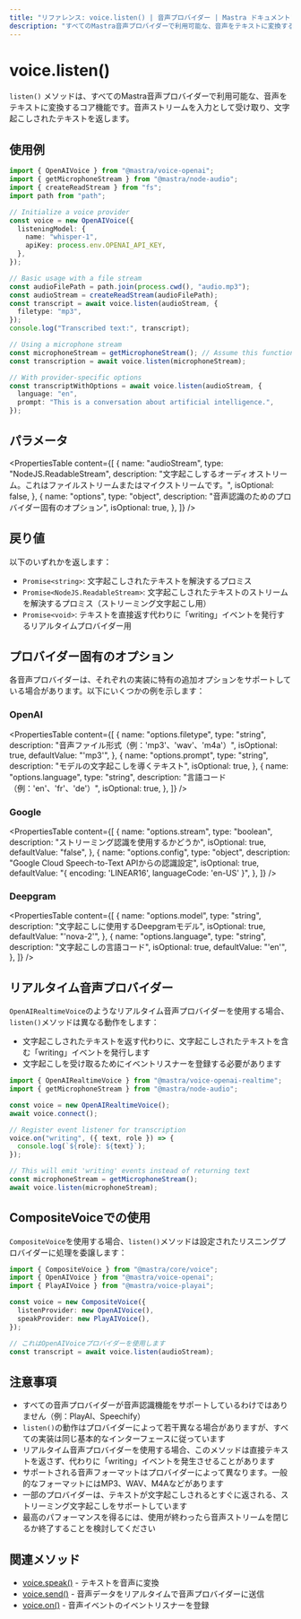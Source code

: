 ```yaml
---
title: "リファレンス: voice.listen() | 音声プロバイダー | Mastra ドキュメント"
description: "すべてのMastra音声プロバイダーで利用可能な、音声をテキストに変換するlisten()メソッドのドキュメント。"
---
```


# voice.listen()

`listen()` メソッドは、すべてのMastra音声プロバイダーで利用可能な、音声をテキストに変換するコア機能です。音声ストリームを入力として受け取り、文字起こしされたテキストを返します。

## 使用例

```typescript
import { OpenAIVoice } from "@mastra/voice-openai";
import { getMicrophoneStream } from "@mastra/node-audio";
import { createReadStream } from "fs";
import path from "path";

// Initialize a voice provider
const voice = new OpenAIVoice({
  listeningModel: {
    name: "whisper-1",
    apiKey: process.env.OPENAI_API_KEY,
  },
});

// Basic usage with a file stream
const audioFilePath = path.join(process.cwd(), "audio.mp3");
const audioStream = createReadStream(audioFilePath);
const transcript = await voice.listen(audioStream, {
  filetype: "mp3",
});
console.log("Transcribed text:", transcript);

// Using a microphone stream
const microphoneStream = getMicrophoneStream(); // Assume this function gets audio input
const transcription = await voice.listen(microphoneStream);

// With provider-specific options
const transcriptWithOptions = await voice.listen(audioStream, {
  language: "en",
  prompt: "This is a conversation about artificial intelligence.",
});
```

## パラメータ

<PropertiesTable
  content={[
    {
      name: "audioStream",
      type: "NodeJS.ReadableStream",
      description:
        "文字起こしするオーディオストリーム。これはファイルストリームまたはマイクストリームです。",
      isOptional: false,
    },
    {
      name: "options",
      type: "object",
      description: "音声認識のためのプロバイダー固有のオプション",
      isOptional: true,
    },
  ]}
/>

## 戻り値

以下のいずれかを返します：

- `Promise<string>`: 文字起こしされたテキストを解決するプロミス
- `Promise<NodeJS.ReadableStream>`: 文字起こしされたテキストのストリームを解決するプロミス（ストリーミング文字起こし用）
- `Promise<void>`: テキストを直接返す代わりに「writing」イベントを発行するリアルタイムプロバイダー用

## プロバイダー固有のオプション

各音声プロバイダーは、それぞれの実装に特有の追加オプションをサポートしている場合があります。以下にいくつかの例を示します：

### OpenAI

<PropertiesTable
  content={[
    {
      name: "options.filetype",
      type: "string",
      description: "音声ファイル形式（例：'mp3'、'wav'、'm4a'）",
      isOptional: true,
      defaultValue: "'mp3'",
    },
    {
      name: "options.prompt",
      type: "string",
      description: "モデルの文字起こしを導くテキスト",
      isOptional: true,
    },
    {
      name: "options.language",
      type: "string",
      description: "言語コード（例：'en'、'fr'、'de'）",
      isOptional: true,
    },
  ]}
/>

### Google

<PropertiesTable
  content={[
    {
      name: "options.stream",
      type: "boolean",
      description: "ストリーミング認識を使用するかどうか",
      isOptional: true,
      defaultValue: "false",
    },
    {
      name: "options.config",
      type: "object",
      description:
        "Google Cloud Speech-to-Text APIからの認識設定",
      isOptional: true,
      defaultValue: "{ encoding: 'LINEAR16', languageCode: 'en-US' }",
    },
  ]}
/>

### Deepgram

<PropertiesTable
  content={[
    {
      name: "options.model",
      type: "string",
      description: "文字起こしに使用するDeepgramモデル",
      isOptional: true,
      defaultValue: "'nova-2'",
    },
    {
      name: "options.language",
      type: "string",
      description: "文字起こしの言語コード",
      isOptional: true,
      defaultValue: "'en'",
    },
  ]}
/>

## リアルタイム音声プロバイダー

`OpenAIRealtimeVoice`のようなリアルタイム音声プロバイダーを使用する場合、`listen()`メソッドは異なる動作をします：

- 文字起こしされたテキストを返す代わりに、文字起こしされたテキストを含む「writing」イベントを発行します
- 文字起こしを受け取るためにイベントリスナーを登録する必要があります

```typescript
import { OpenAIRealtimeVoice } from "@mastra/voice-openai-realtime";
import { getMicrophoneStream } from "@mastra/node-audio";

const voice = new OpenAIRealtimeVoice();
await voice.connect();

// Register event listener for transcription
voice.on("writing", ({ text, role }) => {
  console.log(`${role}: ${text}`);
});

// This will emit 'writing' events instead of returning text
const microphoneStream = getMicrophoneStream();
await voice.listen(microphoneStream);
```

## CompositeVoiceでの使用

`CompositeVoice`を使用する場合、`listen()`メソッドは設定されたリスニングプロバイダーに処理を委譲します：

```typescript
import { CompositeVoice } from "@mastra/core/voice";
import { OpenAIVoice } from "@mastra/voice-openai";
import { PlayAIVoice } from "@mastra/voice-playai";

const voice = new CompositeVoice({
  listenProvider: new OpenAIVoice(),
  speakProvider: new PlayAIVoice(),
});

// これはOpenAIVoiceプロバイダーを使用します
const transcript = await voice.listen(audioStream);
```

## 注意事項

- すべての音声プロバイダーが音声認識機能をサポートしているわけではありません（例：PlayAI、Speechify）
- `listen()`の動作はプロバイダーによって若干異なる場合がありますが、すべての実装は同じ基本的なインターフェースに従っています
- リアルタイム音声プロバイダーを使用する場合、このメソッドは直接テキストを返さず、代わりに「writing」イベントを発生させることがあります
- サポートされる音声フォーマットはプロバイダーによって異なります。一般的なフォーマットにはMP3、WAV、M4Aなどがあります
- 一部のプロバイダーは、テキストが文字起こしされるとすぐに返される、ストリーミング文字起こしをサポートしています
- 最高のパフォーマンスを得るには、使用が終わったら音声ストリームを閉じるか終了することを検討してください

## 関連メソッド

- [voice.speak()](./voice.speak) - テキストを音声に変換
- [voice.send()](./voice.send) - 音声データをリアルタイムで音声プロバイダーに送信
- [voice.on()](./voice.on) - 音声イベントのイベントリスナーを登録
